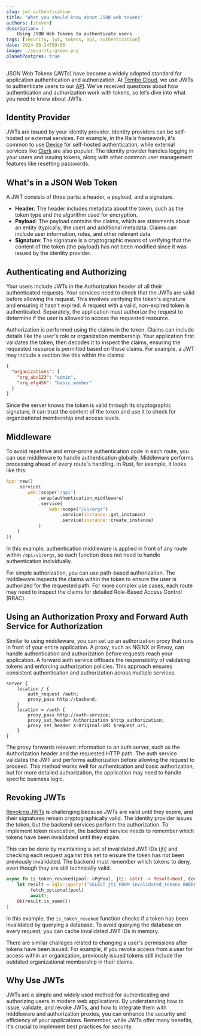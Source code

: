 ```yaml
---
slug: jwt-authentication
title: 'What you should know about JSON web tokens'
authors: [steven]
description: |
    Using JSON Web Tokens to authenticate users
tags: [security, jwt, tokens, api, authentication]
date: 2024-06-24T09:00
image: ./security-green.png
planetPostgres: true
---
```


JSON Web Tokens (JWTs) have become a widely adopted standard for application authentication and authorization. At [Tembo Cloud](https://cloud.tembo.io), we use JWTs to authenticate users to our [API](/docs/development/api). We've received questions about how authentication and authorization work with tokens, so let’s dive into what you need to know about JWTs.

## Identity Provider

JWTs are issued by your identity provider. Identity providers can be self-hosted or external services. For example, in the Rails framework, it's common to use [Devise](https://github.com/heartcombo/devise) for self-hosted authentication, while external services like [Clerk](https://clerk.com/) are also popular. The identity provider handles logging in your users and issuing tokens, along with other common user management features like resetting passwords.

## What's in a JSON Web Token

A JWT consists of three parts: a header, a payload, and a signature.

- **Header**: The header includes metadata about the token, such as the token type and the algorithm used for encryption.
- **Payload**: The payload contains the claims, which are statements about an entity (typically, the user) and additional metadata. Claims can include user information, roles, and other relevant data.
- **Signature**: The signature is a cryptographic means of verifying that the content of the token (the payload) has not been modified since it was issued by the identity provider.

## Authenticating and Authorizing

Your users include JWTs in the Authorization header of all their authenticated requests. Your services need to check that the JWTs are valid before allowing the request. This involves verifying the token's signature and ensuring it hasn't expired. A request with a valid, non-expired token is authenticated. Separately, the application must authorize the request to determine if the user is allowed to access the requested resource.

Authorization is performed using the claims in the token. Claims can include details like the user's role or organization membership. Your application first validates the token, then decodes it to inspect the claims, ensuring the requested resource is permitted based on these claims. For example, a JWT may include a section like this within the claims:

```json
{
  "organizations": {
    "org_abc123": "admin",
    "org_efg456": "basic_member"
  }
}
```

Since the server knows the token is valid through its cryptographic signature, it can trust the content of the token and use it to check for organizational membership and access levels.

## Middleware

To avoid repetitive and error-prone authentication code in each route, you can use middleware to handle authentication globally. Middleware performs processing ahead of every route's handling. In Rust, for example, it looks like this:

```rust
App::new()
    .service(
        web::scope("/api")
            .wrap(authentication_middleware)
            .service(
                web::scope("/v1/orgs")
                    .service(instance::get_instance)
                    .service(instance::create_instance)
            )
    )
})
```

In this example, authentication middleware is applied in front of any route within `/api/v1/orgs`, so each function does not need to handle authentication individually.

For simple authorization, you can use path-based authorization. The middleware inspects the claims within the token to ensure the user is authorized for the requested path. For more complex use cases, each route may need to inspect the claims for detailed Role-Based Access Control (RBAC).

## Using an Authorization Proxy and Forward Auth Service for Authorization

Similar to using middleware, you can set up an authorization proxy that runs in front of your entire application. A proxy, such as NGINX or Envoy, can handle authentication and authorization before requests reach your application. A forward auth service offloads the responsibility of validating tokens and enforcing authorization policies. This approach ensures consistent authentication and authorization across multiple services.

```plaintext
server {
    location / {
        auth_request /auth;
        proxy_pass http://backend;
    }
    location = /auth {
        proxy_pass http://auth-service;
        proxy_set_header Authorization $http_authorization;
        proxy_set_header X-Original-URI $request_uri;
    }
}
```

The proxy forwards relevant information to an auth server, such as the Authorization header and the requested HTTP path. The auth service validates the JWT and performs authorization before allowing the request to proceed. This method works well for authentication and basic authorization, but for more detailed authorization, the application may need to handle specific business logic.

## Revoking JWTs

[Revoking JWTs](/docs/product/cloud/security/revoke-token) is challenging because JWTs are valid until they expire, and their signatures remain cryptographically valid. The identity provider issues the token, but the backend services perform the authorization. To implement token revocation, the backend service needs to remember which tokens have been invalidated until they expire.

This can be done by maintaining a set of invalidated JWT IDs (jti) and checking each request against this set to ensure the token has not been previously invalidated. The backend must remember which tokens to deny, even though they are still technically valid.

```rust
async fn is_token_revoked(pool: &PgPool, jti: &str) -> Result<bool, ControlPlaneError> {
    let result = sqlx::query!("SELECT jti FROM invalidated_tokens WHERE jti = $1", jti)
        .fetch_optional(pool)
        .await?;
    Ok(result.is_some())
}
```

In this example, the `is_token_revoked` function checks if a token has been invalidated by querying a database. To avoid querying the database on every request, you can cache invalidated JWT IDs in memory.

There are similar challeges related to changing a user's permissions after tokens have been issued. For example, if you revoke access from a user for access within an organization, previously issued tokens still include the outdated organizational membership in their claims.

## Why Use JWTs

JWTs are a simple and widely used method for authenticating and authorizing users in modern web applications. By understanding how to issue, validate, and revoke JWTs, and how to integrate them with middleware and authorization proxies, you can enhance the security and efficiency of your applications. Remember, while JWTs offer many benefits, it's crucial to implement best practices for security.
